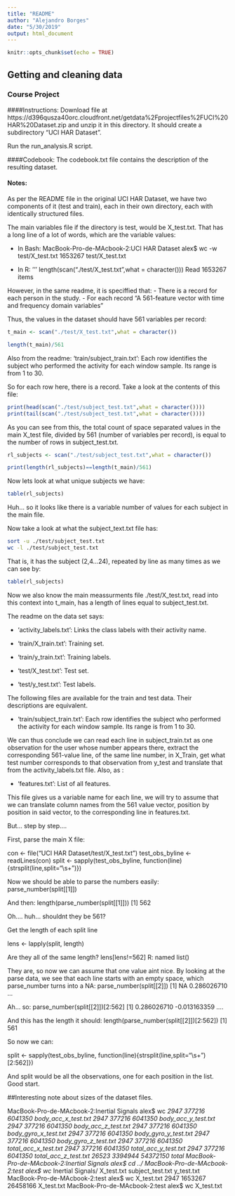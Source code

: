 ```yaml
---
title: "README"
author: "Alejandro Borges"
date: "5/30/2019"
output: html_document
---
```


```r
knitr::opts_chunk$set(echo = TRUE)
```

## Getting and cleaning data 
### Course Project


####Instructions:
Download file at https://d396qusza40orc.cloudfront.net/getdata%2Fprojectfiles%2FUCI%20HAR%20Dataset.zip and unzip it in this directory. It should create a subdirectory "UCI HAR Dataset".

Run the run_analysis.R script.

####Codebook:
The codebook.txt file contains the description of the resulting dataset.

#### Notes:

As per the README file in the original UCI HAR Dataset, we have two components of it (test and train), each in their own directory, each with identically structured files.

The main variables file if the directory is test, would be X_test.txt. That has a long line of a lot of words, which are the variable values:

- In Bash:
MacBook-Pro-de-MAcbook-2:UCI HAR Dataset alex$ wc -w test/X_test.txt 
 1653267 test/X_test.txt

- In R:
''' length(scan("./test/X_test.txt",what = character()))
Read 1653267 items

However, in the same readme, it is speciffied that:
- There is a record for each person in the study.
- For each record "A 561-feature vector with time and frequency domain variables"

Thus, the values in the dataset should have 561 variables per record:

```r
t_main <- scan("./test/X_test.txt",what = character())
```

```r
length(t_main)/561
```

Also from the readme:
'train/subject_train.txt': Each row identifies the subject who performed the activity for each window sample. Its range is from 1 to 30. 

So for each row here, there is a record. Take a look at the contents of this file:

```r
print(head(scan("./test/subject_test.txt",what = character())))
print(tail(scan("./test/subject_test.txt",what = character())))
```

As you can see from this, the total count of space separated values in the main X_test file, divided by 561 (number of variables per record), is equal to the number of rows in subject_test.txt. 
```r
rl_subjects <- scan("./test/subject_test.txt",what = character())

print(length(rl_subjects)==length(t_main)/561) 
```

Now lets look at what unique subjects we have:
```r
table(rl_subjects)
```
Huh... so it looks like there is a variable number of values for each subject in the main file.

Now take a look at what the subject_text.txt file has:

```bash
sort -u ./test/subject_test.txt
wc -l ./test/subject_test.txt
```

That is, it has the subject (2,4...24), repeated by line as many times as we can see by: 
```r
table(rl_subjects)
```
Now we also know the main meassurments file ./test/X_test.txt, read into this context into t_main, has a length of lines equal to subject_test.txt.

The readme on the data set says: 

- 'activity_labels.txt': Links the class labels with their activity name.

- 'train/X_train.txt': Training set.

- 'train/y_train.txt': Training labels.

- 'test/X_test.txt': Test set.

- 'test/y_test.txt': Test labels.

The following files are available for the train and test data. Their descriptions are equivalent. 

- 'train/subject_train.txt': Each row identifies the subject who performed the activity for each window sample. Its range is from 1 to 30.

We can thus conclude we can read each line in subject_train.txt as one observation for the user whose number appears there, extract the corresponding 561-value line, of the same line number, in X_Train, get what test number corresponds to that observation from y_test and translate that from the activity_labels.txt file. Also, as :

- 'features.txt': List of all features.

This file gives us a variable name for each line, we will try to assume that we can translate column names from the 561 value vector, position by position in said vector, to the corresponding line in features.txt.

But... step by step.... 

First, parse the main X file:

con <- file("UCI HAR Dataset/test/X_test.txt")
test_obs_byline <- readLines(con)
split <- sapply(test_obs_byline, function(line){strsplit(line,split="\\s+")})

Now we should be able to parse the numbers easily:
parse_number(split[[1]])

And then:
length(parse_number(split[[1]]))
[1] 562

Oh.... huh... shouldnt they be 561?

Get the length of each split line

lens <- lapply(split, length)

Are they all of the same length?
lens[lens!=562]
R: named list()

They are, so now we can assume that one value aint nice. By looking at the parse data, we see that each line starts with an empty space, which parse_number turns into a NA:
parse_number(split[[2]])
[1]           NA  0.286026710 ...

Ah... so:
parse_number(split[[2]])[2:562]
 [1]  0.286026710 -0.013163359 .... 
 
And this has the length it should:
length(parse_number(split[[2]])[2:562])
[1] 561

So now we can:

split <- sapply(test_obs_byline, function(line){strsplit(line,split="\\s+")[2:562]})

And split would be all the observations, one for each position in the list. Good start.

##Interesting note about sizes of the dataset files.

MacBook-Pro-de-MAcbook-2:Inertial Signals alex$ wc *
    2947  377216 6041350 body_acc_x_test.txt
    2947  377216 6041350 body_acc_y_test.txt
    2947  377216 6041350 body_acc_z_test.txt
    2947  377216 6041350 body_gyro_x_test.txt
    2947  377216 6041350 body_gyro_y_test.txt
    2947  377216 6041350 body_gyro_z_test.txt
    2947  377216 6041350 total_acc_x_test.txt
    2947  377216 6041350 total_acc_y_test.txt
    2947  377216 6041350 total_acc_z_test.txt
   26523 3394944 54372150 total
MacBook-Pro-de-MAcbook-2:Inertial Signals alex$ cd ../
MacBook-Pro-de-MAcbook-2:test alex$ wc * 
Inertial Signals/ X_test.txt        subject_test.txt  y_test.txt        
MacBook-Pro-de-MAcbook-2:test alex$ wc  X_test.txt 
    2947 1653267 26458166 X_test.txt
MacBook-Pro-de-MAcbook-2:test alex$ wc  X_test.txt 
